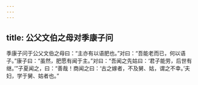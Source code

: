 ```yaml
---
---
---
```

title: 公父文伯之母对季康子问
---


季康子问于公父文伯之母曰：“主亦有以语肥也。”对曰：“吾能老而已，何以语子。”康子曰：“虽然，肥愿有闻于主。”对曰：“吾闻之先姑曰：‘君子能劳，后世有继。’”子夏闻之，曰：“善哉！商闻之曰：‘古之嫁者，不及舅、姑，谓之不幸。’夫妇，学于舅、姑者也。”

